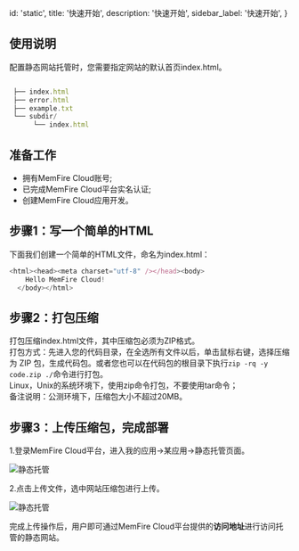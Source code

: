 
  id: 'static',
  title: '快速开始',
  description: '快速开始',
  sidebar_label: '快速开始',
}

## 使用说明

配置静态网站托管时，您需要指定网站的默认首页index.html。

```js

 ├── index.html
 ├── error.html
 ├── example.txt
 └── subdir/
      └── index.html

```

## 准备工作

- 拥有MemFire Cloud账号;
- 已完成MemFire Cloud平台实名认证;
- 创建MemFire Cloud应用开发。


## 步骤1：写一个简单的HTML

下面我们创建一个简单的HTML文件，命名为index.html：

```js
<html><head><meta charset="utf-8" /></head><body>
    Hello MemFire Cloud!
  </body></html>

```

## 步骤2：打包压缩

打包压缩index.html文件，其中压缩包必须为ZIP格式。   
打包方式：先进入您的代码目录，在全选所有文件以后，单击鼠标右键，选择压缩为 ZIP 包，生成代码包。或者您也可以在代码包的根目录下执行```zip -rq -y code.zip ./```命令进行打包。   
Linux，Unix的系统环境下，使用zip命令打包，不要使用tar命令；     
备注说明：公测环境下，压缩包大小不超过20MB。

## 步骤3：上传压缩包，完成部署

1.登录MemFire Cloud平台，进入我的应用->某应用->静态托管页面。

![静态托管](/docs/img/static1.png)

2.点击上传文件，选中网站压缩包进行上传。

![静态托管](/docs/img/static2.png)

完成上传操作后，用户即可通过MemFire Cloud平台提供的**访问地址**进行访问托管的静态网站。



